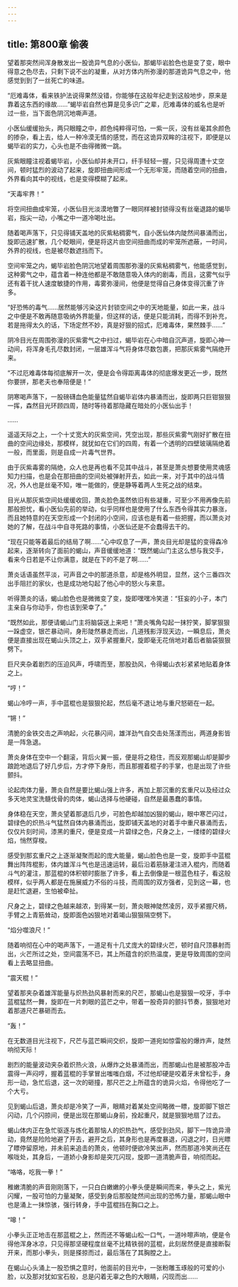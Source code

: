 ```yaml
---
---
---
```

title: 第800章 偷袭
---



望着那突然间浑身散发出一股诡异气息的小医仙，那蝎毕岩脸色也是变了变，眼中得意之色尽去，只剩下说不出的凝重，从对方体内所弥漫的那道诡异气息之中，他感觉到到了一丝死亡的味道。

“厄难毒体，看来铁护法说得果然没错，你能够在这般年纪走到这般地步，原来是靠着这东西的缘故……”蝎毕岩自然也算是见多识广之辈，厄难毒体的威名也是听过一些，当下面色阴沉地嘶声道。

小医仙缓缓抬头，两只眼瞳之中，颜色纯粹得可怕，一紫一灰，没有丝毫其余颜色的掺杂，看上去，给人一种冷漠无情的感觉，而在这诡异双眸的注视下，即便是以蝎毕岩的实力，心头也是不由得微微一跳。

灰紫眼瞳注视着蝎毕岩，小医仙却并未开口，纤手轻轻一握，只见得周遭十丈空间，顿时猛烈的波动了起来，旋即扭曲间形成一个无形牢笼，而随着空间的扭曲，外界看向其中的视线，也是变得模糊了起来。

“天毒牢界！”

将空间扭曲成牢笼，小医仙目光淡漠地瞥了一眼同样被封锁得没有丝毫退路的蝎毕岩，指尖一动，小嘴之中一道冷喝吐出。

随着喝声落下，只见得铺天盖地的灰紫粘稠雾气，自小医仙体内陡然间暴涌而出，旋即迅速扩散，几个眨眼间，便是将这片由空间扭曲而成的牢笼所遮蔽，一时间，外界的视线，也是被尽数遮挡而下。

空间牢笼之内，蝎毕岩脸色阴沉地望着周围那弥漫的灰紫粘稠雾气，他能感觉到，这种雾气之中，蕴含着一种连他都是不敢随意吸入体内的剧毒，而且，这雾气似乎还有着干扰人速度敏捷的作用，毒雾弥漫间，他便是觉得自己身体变得沉重了许多。

“好恐怖的毒气……居然能够污染这片封锁空间之中的天地能量，如此一来，战斗之中便是不敢再随意吸纳外界能量，但这样的话，便是只能消耗，而得不到补充，若是拖得太久的话，下场定然不妙，真是好狠的招式，厄难毒体，果然棘手……”

阴冷目光在周围弥漫的灰紫雾气之中扫过，蝎毕岩在心中暗自沉声道，旋即心神一动间，将浑身毛孔尽数封闭，一层雄浑斗气将身体尽数包裹，把那灰紫雾气隔绝开来。

“不过厄难毒体每彻底解开一次，便是会令得距离毒体的彻底爆发更近一步，既然你要拼，那老夫也奉陪便是！”

阴寒喝声落下，一股磅礴血色能量猛然自蝎毕岩体内暴涌而出，旋即两只巨钳狠狠一挥，森然目光环顾四周，随时等待着那隐藏在暗处的小医仙出手！

……

遥遥天际之上，一个十丈宽大的灰紫空间，凭空出现，那些灰紫雾气刚好扩散在扭曲的空间边缘处，那模样，就犹如在它们的四周，有着一个透明的四壁玻璃隔绝着一般，而里面，则是自成一片毒气世界。

由于灰紫毒雾的隔绝，众人也是再也看不见其中战斗，甚至是萧炎想要使用灵魂感知力扫描，也是会在那扭曲的空间处被弹射开去，如此一来，对于其中的战斗情况，外人也是丝毫不知，唯一能做的，便是静等着两人生死之战的结束。

目光从那灰紫空间处缓缓收回，萧炎脸色虽然依旧有些凝重，可至少不用再像先前那般担忧，看小医仙先前的举动，似乎同样也是使用了什么东西令得其实力暴涨，而且她特意的在天空形成一个封闭的小空间，应该也是有着一些把握，而以萧炎对她的了解，在战斗中自寻死路的事情，小医仙还是不会蠢得去干的。

“现在只能等着最后的结局了啊……”心中叹息了一声，萧炎目光却是猛的变得森冷起来，逐渐转向了面前的蝎山，声音缓缓地道：“既然蝎山门主这么想与我交手，看来今日若是不让你满意，就是在下的不是了啊……”

萧炎话语虽然平淡，可声音之中的那道杀意，却是格外明显，显然，这个三番四次出手阻拦的家伙，也是成功地勾起了他心中的怒火与来意。

听得萧炎的话，蝎山脸色也是微微变了变，旋即嘿嘿冷笑道：“狂妄的小子，本门主亲自与你动手，你也该到荣幸了。”

“既然如此，那便请蝎山门主将脑袋送上来吧！”萧炎嘴角勾起一抹狞笑，脚掌狠狠一跺虚空，银芒暴动间，身形陡然暴走而出，几道残影浮现天边，一瞬息后，萧炎便是直接出现在蝎山头顶之上，双手紧握重尺，旋即毫无花俏地对着后者脑袋狠狠劈下。

巨尺夹杂着剧烈的压迫风声，呼啸而至，那股劲风，令得蝎山衣衫紧紧地贴着身体之上。

“哼！”

蝎山冷哼一声，手中蓝棍也是狠狠抡起，然后毫不退让地与重尺怒砸在一起。

“锵！”

清脆的金铁交击之声响起，火花暴闪间，雄洋劲气自交击处荡漾而出，两道身影皆是一阵急退。

萧炎身体在空中一个翻滚，背后火翼一振，便是将之稳住，而反观那蝎山却是脚步踉跄地退后了好几步后，方才停下身形，而且那握着棍子的手掌，也是出现了许些颤抖。

论起肉体力量，萧炎自然是要比蝎山强上许多，再加上那沉重的玄重尺以及经过众多天地灵宝洗髓伐骨的肉体，蝎山选择与他硬碰，自然是最愚蠢的事情。

身体稳在天空，萧炎望着那退后几步，可脸色却越加凶狠的蝎山，眼中寒芒闪过，碧绿色的炽热斗气猛然自体内暴涌而出，旋即铺天盖地的对着手中重尺暴涌而去，仅仅片刻时间，漆黑的重尺，便是变成一片碧绿之色，尺身之上，一缕缕的碧绿火焰，悄然穿梭。

感受到那玄重尺之上逐渐凝聚而起的庞大能量，蝎山脸色也是一变，旋即手中蓝棍舞出阵阵棍影，体内雄浑斗气也是迅速运转，最后沿着筋脉灌注进入棍内，而随着斗气的灌注，那蓝棍的体积顿时膨胀了许多，看上去倒像是一根蓝色柱子，看这般模样，似乎两人都是在施展威力不俗的斗技，而周围的双方强者，见到这一幕，也是赶忙退避，生怕被牵扯。

尺身之上，碧绿之色越来越浓，到得某一刻，萧炎眼神陡然凌厉，双手紧握尺柄，手臂之上青筋耸动，旋即面色凶狠地对着竭山狠狠隔空劈下。

“焰分噬浪尺！”

随着响彻在心中的喝声落下，一道足有十几丈庞大的碧绿火芒，顿时自尺顶暴射而出，火芒所过之处，空间震荡不已，其上所蕴含的炽热温度，更是导致周围的空间看上去略显扭曲。

“震天棍！”

望着那夹杂着雄浑能量与炽热劲风暴射而来的尺芒，那蝎山也是狠狠一咬牙，手中蓝棍猛然一舞，旋即在一片刺眼的蓝芒之中，带着一股奇异的颤抖节奏，狠狠地对着那道尺芒暴砸而去。

“轰！”

在无数道目光注视下，尺芒与蓝芒瞬间交织，旋即一道宛如惊雷般的爆炸声，陡然响彻天际！

剧烈的能量波动夹杂着炽热火浪，从爆炸之处暴涌而出，而那蝎山也是被那股冲击震得一声闷哼，握着蓝棍的手掌冒出嗤嗤白烟，不过他却硬是咬着牙未曾松手，身形一动，急忙后退，这一次的砸撞，那尺芒之上所蕴含的诡异火焰，令得他吃了一个大亏。

见到蝎山后退，萧炎却是冷笑了一声，眼睛对着某处空间略微一瞟，旋即脚下银芒闪动，几个闪掠间，便是出现在那蝎山身前，拴起重尺，就是狠狠地扇了过去。

蝎山体内正在急忙驱逐与炼化着那恼人的炽热劲气，感受到劲风，脚下一阵诡异滑动，竟然是险险地避了开去，避开之后，其身形也是再度暴退，闪退之时，日光瞟了瞟停留原地，并未前来追击的萧炎，他顿时便欲冷笑出声，然而那道冷笑尚还在喉咙处，其身后，一道娇小身影却是突兀闪现，旋即一道清脆声音，响彻而起。

“咯咯，吃我一拳！”

稚嫩清脆的声音刚刚落下，一只白白嫩嫩的小拳头便是瞬间而来，拳头之上，紫光闪耀，一股可怕的力量凝聚，感受到身后那股陡然间出现的恐怖力量，那蝎山眼中也是涌上一抹惊骇，强行转身，手中蓝棍挡在胸口之上。

“嗥！”

小拳头正正地击在那蓝棍之上，然而还不等蝎山松一口气，一道咔嚓声响，便是令得他浑身冰凉，只见得那坚硬程度丝毫不比精铁弱的蓝棍，此刻居然便是直接断裂开来，而那小拳头，则是搽掠而过，最后落在了其胸膛之上。

在蝎山心头涌上一股恐惧之意时，他面前的目光中，一张粉雕玉琢般的可爱的小脸，以及那对犹如宝石般，总是闪着无辜之色的大眼睛，闪现而出……